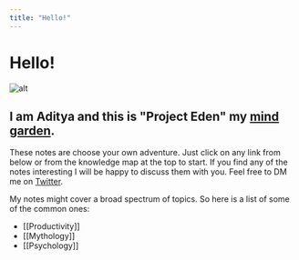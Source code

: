 ```yaml
---
title: "Hello!"
---
```


# Hello!

![alt](https://img.icons8.com/cotton/64/000000/n-gardening-plant--v2.png)
## I am Aditya and this is "Project Eden" my [mind garden](https://nesslabs.com/mind-garden).

These notes are choose your own adventure. Just click on any link from below or from the knowledge map at the top to start.
If you find any of the notes interesting I will be happy to discuss them with you. Feel free to DM me on [Twitter](https://twitter.com/scr33nslaver).

My notes might cover a broad spectrum of topics. So here is a list of some of the common ones:
- [[Productivity]]
- [[Mythology]]
- [[Psychology]]


